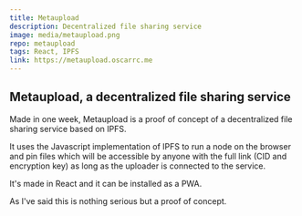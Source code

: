 ```yaml
---
title: Metaupload
description: Decentralized file sharing service
image: media/metaupload.png
repo: metaupload
tags: React, IPFS
link: https://metaupload.oscarrc.me
---
```


## Metaupload, a decentralized file sharing service

Made in one week, Metaupload is a proof of concept of a decentralized file sharing service based on IPFS.

It uses the Javascript implementation of IPFS to run a node on the browser and pin files which will be accessible by anyone with the full link (CID and encryption key) as long as the uploader is connected to the service.

It's made in React and it can be installed as a PWA.

As I've said this is nothing serious but a proof of concept.
